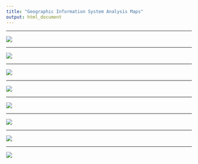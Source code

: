 ```yaml
---
title: "Geographic Information System Analysis Maps"
output: html_document
---
```


-------------------------------------------------------------------------------------------------------

![](map1.png)

-------------------------------------------------------------------------------------------------------


![](map7.png)

-------------------------------------------------------------------------------------------------------


![](map2.png)

-------------------------------------------------------------------------------------------------------

![](map3.png)

-------------------------------------------------------------------------------------------------------


![](map4.png)

-------------------------------------------------------------------------------------------------------



![](map6.png)

-------------------------------------------------------------------------------------------------------


![](map.png)




-------------------------------------------------------------------------------------------------------


![](mp.png)